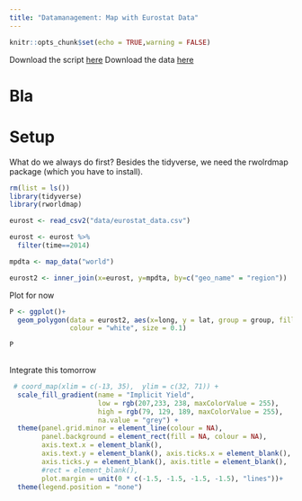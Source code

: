 ---
title: "Datamanagement: Map with Eurostat Data"
---

```{r setup, include=FALSE}
knitr::opts_chunk$set(echo = TRUE,warning = FALSE)
```

Download the script [here](https://raw.githubusercontent.com/BeSeLuFri/RforISG/master/Files/Course%20Scripts/dataviz_map.R)
Download the data [here](xxxxxxxxxxxxxxxxxxxxxx. )

# Bla


# Setup
What do we always do first? Besides the tidyverse, we need the rwolrdmap package (which you have to install).

```{r, echo=FALSE, message=FALSE}
rm(list = ls())
library(tidyverse)
library(rworldmap)

```


```{r, message=FALSE}
eurost <- read_csv2("data/eurostat_data.csv")

eurost <- eurost %>%
  filter(time==2014)

mpdta <- map_data("world")

eurost2 <- inner_join(x=eurost, y=mpdta, by=c("geo_name" = "region"))

```


Plot for now
```{r}
P <- ggplot()+ 
  geom_polygon(data = eurost2, aes(x=long, y = lat, group = group, fill=unemp_youth_t),
               colour = "white", size = 0.1)

P
 
```


Integrate this tomorrow
```{r, eval=FALSE}

 # coord_map(xlim = c(-13, 35),  ylim = c(32, 71)) +
  scale_fill_gradient(name = "Implicit Yield", 
                      low = rgb(207,233, 238, maxColorValue = 255),
                      high = rgb(79, 129, 189, maxColorValue = 255),
                      na.value = "grey") +
  theme(panel.grid.minor = element_line(colour = NA), 
        panel.background = element_rect(fill = NA, colour = NA),
        axis.text.x = element_blank(),
        axis.text.y = element_blank(), axis.ticks.x = element_blank(),
        axis.ticks.y = element_blank(), axis.title = element_blank(),
        #rect = element_blank(),
        plot.margin = unit(0 * c(-1.5, -1.5, -1.5, -1.5), "lines"))+
  theme(legend.position = "none")

```

